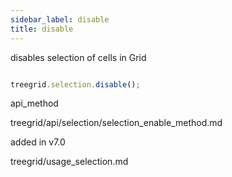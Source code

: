 ```yaml
---
sidebar_label: disable
title: disable
---
```



          


<Short>
 disables selection of cells in Grid






</Short>


~~~js

treegrid.selection.disable();

~~~
 api_method

<Descr>



</Descr>


 
treegrid/api/selection/selection_enable_method.md



added in v7.0

 treegrid/usage_selection.md
